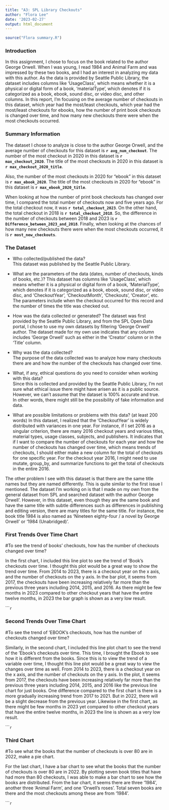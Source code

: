 ```yaml
---
title: "A3: SPL Library Checkouts"
author: "Flora Lee"
date: '2023-02-27'
output: html_document
---
```


```r
source("Flora summary.R")
```

### Introduction

In this assignment, I chose to focus on the book related to the author George Orwell. When I was young, I read 1984 and Animal Farm and was impressed by these two books, and I had an interest in analyzing my data with this author. As the data is provided by Seattle Public Library, the dataset includes columns like ‘UsageClass’, which means whether it is a physical or digital form of a book, ‘materialType’, which denotes if it is categorized as a book, ebook, sound disc, or video disc, and other columns. In this report, I’m focusing on the average number of checkouts in this dataset, which year had the most/least checkouts, which year had the most/least checkouts for ebooks, how the number of print book checkouts is changed over time, and how many new checkouts there were when the most checkouts occurred. 

### Summary Information

The dataset I chose to analyze is close to the author George Orwell, and the average number of checkouts for this dataset is  **`r avg_num_checkout`**. 
The number of the most checkout in 2020 in this dataset is **`r max_checkout_2020`**.
The title of the most checkouts in 2020 in this dataset is **`r max_checkout_2020_title`**.

Also, the number of the most checkouts in 2020 for "ebook" in this dataset is **`r max_ebook_2020`**.
The title of the most checkouts in 2020 for "ebook" in this dataset is **`r max_ebook_2020_title`**.

When looking at how the number of print book checkouts has changed over time, I compared the total number of checkouts now and five years ago. 
For the total checkout now, it was **`r total_checkout_2023`**. On the other hand, the total checkout in 2018 is **`r total_checkout_2018`**. 
So, the difference in the number of checkouts between 2018 and 2023 is **`r Difference_between_2023_and_2018`**. 
Finally, when looking at the chances of how many new checkouts there were when the most checkouts occurred, it is **`r most_new_checkouts`**. 


### The Dataset

- Who collected/published the data?  
This dataset was published by the Seattle Public Library.

- What are the parameters of the data (dates, number of checkouts, kinds of books, etc.)?
This dataset has columns like ‘UsageClass’, which means whether it is a physical or digital form of a book, ‘MaterialType’, which denotes if it is categorized as a book, ebook, sound disc, or video disc, and ‘CheckoutYear’, ‘CheckoutMonth’, ‘Checkouts’, ‘Creator’, etc. 
The parameters include when the checkout occurred for this record and the number of times the title was checked out.

- How was the data collected or generated? 
The dataset was first provided by the Seattle Public Library, and from the SPL Open Data portal, I chose to use my own datasets by filtering ‘George Orwell’ author. 
The dataset made for my own use indicates that any column includes ‘George Orwell’ such as either in the ‘Creator’ column or in the ‘Title’ column. 

- Why was the data collected?  
The purpose of the data collected was to analyze how many checkouts there are and how the number of the checkouts has changed over time. 

- What, if any, ethical questions do you need to consider when working with this data?  
Since this is collected and provided by the Seattle Public Library, I’m not sure what ethical issue there might have arisen as it is a public source. However, we can’t assume that the dataset is 100% accurate and true. 
In other words, there might still be the possibility of fake information and data.  

- What are possible limitations or problems with this data?   (at least 200 words)
In this dataset, I realized that the ‘CheckoutYear’ is widely distributed with variances in one year. 
For instance, if I set 2016 as a singular criterion, there are many 2016 checkout years and various titles, material types, usage classes, subjects, and publishers. 
It indicates that if I want to compare the number of checkouts for each year and how the number of checkouts has changed over time, which means trends of checkouts, I should either make a new column for the total of checkouts for one specific year. 
For the checkout year 2016, I might need to use mutate, group_by, and summarize functions to get the total of checkouts in the entire 2016. 

The other problem I see with this dataset is that there are the same title names but they are named differently. 
This is quite similar to the first issue I mentioned. The dataset I’m working on is that I made on my own from the general dataset from SPL and searched dataset with the author George Orwell’. 
However, in this dataset, even though they are the same book and have the same title with subtle differences such as differences in publishing and editing version, there are many titles for the same title. 
For instance, the book title 1984 is also named as ‘Nineteen eighty-four / a novel by George Orwell’ or ‘1984 (Unabridged)’. 


### First Trends Over Time Chart

#To see the trend of books' checkouts, how has the number of checkouts changed over time? 

In the first chart, I included this line plot to see the trend of 'Book's checkouts over time. 
I thought this plot would be a great way to show the trend over time. 
From 2014 to 2023, there is a checkout year on the x axis, and the number of checkouts on the y axis. 
In the bar plot, it seems from 2017, the checkouts have been increasing relatively far more than the previous three years including 2014, 2015, and 2016. 
As there might be few months in 2023 compared to other checkout years that have the entire twelve months, in 2023 the bar graph is shown as a very low result. 


``````r

```

### Second Trends Over Time Chart

#To see the trend of 'EBOOK's checkouts, how has the number of checkouts changed over time? 

Similarly, in the second chart, I included this line plot chart to see the trend of the ‘Ebook’s checkouts over time. 
This time, I brought the Ebook to see how it is different from the books. 
Since this is to view the trend of a variable over time, I thought this line plot would be a great way to view the changes over time as well. 
From 2014 to 2023, there is a checkout year on the x axis, and the number of checkouts on the y axis. 
In the plot, it seems from 2017, the checkouts have been increasing relatively far more than the previous three years including 2014, 2015, and 2016 like the previous line chart for just books. 
One difference compared to the first chart is there is a more gradually increasing trend from 2017 to 2021. But in 2022, there will be a slight decrease from the previous year.
Likewise in the first chart, as there might be few months in 2023 yet compared to other checkout years that have the entire twelve months, in 2023 the line is shown as a very low result.  


``````r

```


### Third Chart

#To see what  the books that the number of checkouts is over 80 are in 2022, make a pie chart. 

For the last chart, I have a bar chart to see what  the books that the number of checkouts is over 80 are in 2022. By plotting seven book titles that have had more than 80 checkouts, I was able to make a bar chart to see how the books are distributed. From the bar chart, it seems there are three ‘1984’, another three ‘Animal Farm’, and one ‘Orwell's roses’. Total seven books are there and the most checkouts among these are from ‘1984’. 


``````r

```

